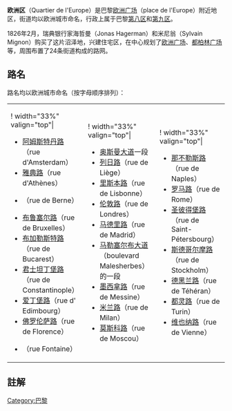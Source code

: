 '''欧洲区'''（Quartier de l'Europe）是巴黎[[欧洲广场_(巴黎)|欧洲广场]]（place de l'Europe）附近地区，街道均以欧洲城市命名，行政上属于巴黎[[巴黎第八区|第八区]]和[[巴黎第九区|第九区]]。 

1826年2月，瑞典银行家海哲曼（Jonas Hagerman）和米尼翁（Sylvain Mignon）购买了这片沼泽地，兴建住宅区，在中心规划了[[欧洲广场_(巴黎)|欧洲广场]]、[[都柏林广场|都柏林广场]]等，周围布置了24条街道构成的路网。

==路名==
路名均以欧洲城市命名（按字母顺序排列）：
{|width="100%"
|-
|! width="33%" valign="top"|
* [[阿姆斯特丹路|阿姆斯特丹路]]（rue d'Amsterdam）
* [[雅典路|雅典路]]（rue d'Athènes）
* {{link-fr|伯尔尼路|rue de Berne}}（rue de Berne）
* [[布鲁塞尔路|布鲁塞尔路]]（rue de Bruxelles）
* [[布加勒斯特路|布加勒斯特路]]（rue de Bucarest）
* [[君士坦丁堡路|君士坦丁堡路]]（rue de Constantinople）
* [[爱丁堡路|爱丁堡路]]（rue d' Edimbourg）
* [[佛罗伦萨路|佛罗伦萨路]]（rue de Florence）
* {{link-fr|豐天路|rue Fontaine}} （rue Fontaine）
|! width="33%" valign="top"|
* [[奥斯曼大道|奥斯曼大道]]一段 
* [[列日路_(巴黎)|列日路]]（rue de Liège）{{notetag|原名柏林路（rue de Berlin）}}
* [[里斯本路|里斯本路]]（rue de Lisbonne）
* [[伦敦路|伦敦路]]（rue de Londres）
* [[马德里路|马德里路]]（rue de Madrid）
* [[马勒塞尔布大道|马勒塞尔布大道]]（boulevard Malesherbes）的一段
* [[墨西拿路|墨西拿路]]（rue de Messine）
* [[米兰路|米兰路]]（rue de Milan）
* [[莫斯科路_(巴黎)|莫斯科路]]（rue de Moscou）
|! width="33%" valign="top"|
* [[那不勒斯路|那不勒斯路]]（rue de Naples）
* [[罗马路|罗马路]]（rue de Rome）
* [[圣彼得堡路|圣彼得堡路]]（rue de Saint-Pétersbourg）
* [[斯德哥尔摩路|斯德哥尔摩路]]（rue de Stockholm）
* [[德黑兰路_(巴黎)|德黑兰路]]（rue de Téhéran）
* [[都灵路|都灵路]]（rue de Turin）
* [[维也纳路|维也纳路]]（rue de Vienne）
|}

<!-- Toutefois, l'arrivée du train et la construction de la [[gare_Saint-Lazare|gare Saint-Lazare]] remet en cause une partie du projet : les voies ferrées remplacent un axe nord-sud qui devait traverser la place de l'Europe. 

La construction des immeubles se terminera vers [[1865|1865]]. -->

==註解==
{{notefoot}}

[[Category:巴黎|Category:巴黎]]